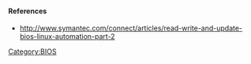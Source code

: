 ==== References ====
* http://www.symantec.com/connect/articles/read-write-and-update-bios-linux-automation-part-2

[[Category:BIOS]]